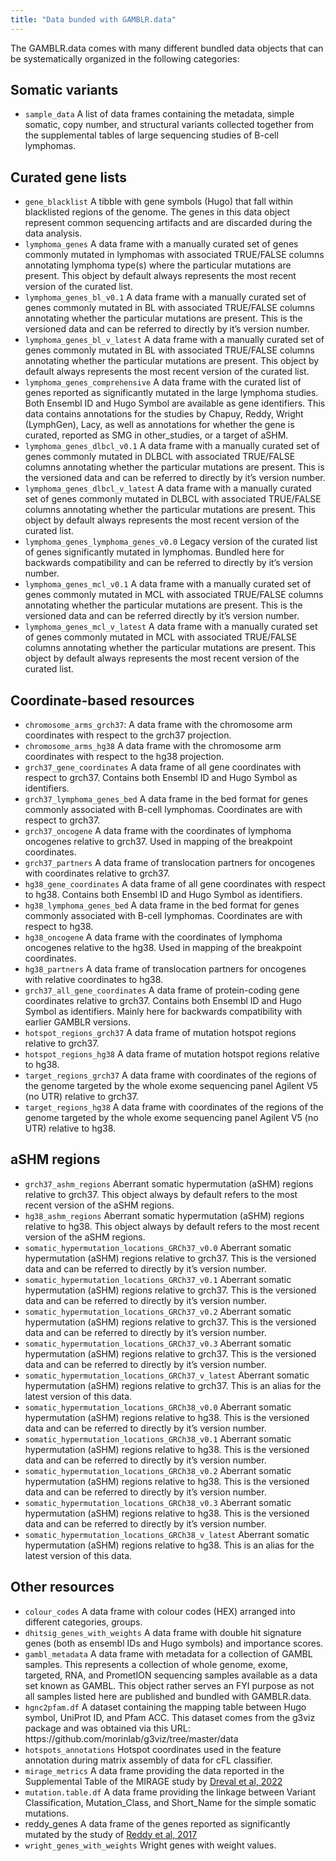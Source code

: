 ```yaml
---
title: "Data bunded with GAMBLR.data"
---
```


The GAMBLR.data comes with many different bundled data objects that can be
systematically organized in the following categories:


## Somatic variants

* `sample_data` A list of data frames containing the metadata, simple somatic,
copy number, and structural variants collected together from the supplemental
tables of large sequencing studies of B-cell lymphomas.

## Curated gene lists

* `gene_blacklist` A tibble with gene symbols (Hugo) that fall within
blacklisted regions of the genome. The genes in this data object represent
common sequencing artifacts and are discarded during the data analysis.
* `lymphoma_genes`  A data frame with a manually curated set of genes commonly
mutated in lymphomas with associated TRUE/FALSE columns annotating lymphoma
type(s) where the particular mutations are present. This object by default always
represents the most recent version of the curated list.
* `lymphoma_genes_bl_v0.1` A data frame with a manually curated set of genes commonly
mutated in BL with associated TRUE/FALSE columns annotating whether the
particular mutations are present. This is the versioned data and can be referred to
directly by it's version number.
* `lymphoma_genes_bl_v_latest` A data frame with a manually curated set of genes
commonly mutated in BL with associated TRUE/FALSE columns annotating
whether the particular mutations are present. This object by default always
represents the most recent version of the curated list.
* `lymphoma_genes_comprehensive` A data frame with the curated list of genes
reported as significantly mutated in the large lymphoma studies. Both Ensembl ID
and Hugo Symbol are available as gene identifiers. This data contains annotations
for the studies by Chapuy, Reddy, Wright (LymphGen), Lacy, as well as annotations
for whether the gene is curated, reported as SMG in other_studies, or a target of aSHM.
* `lymphoma_genes_dlbcl_v0.1` A data frame with a manually curated set of genes
commonly mutated in DLBCL with associated TRUE/FALSE columns annotating
whether the particular mutations are present. This is the versioned data and
can be referred to directly by it's version number.
* `lymphoma_genes_dlbcl_v_latest` A data frame with a manually curated set of genes
commonly mutated in DLBCL with associated TRUE/FALSE columns annotating
whether the particular mutations are present. This object by default always
represents the most recent version of the curated list.
* `lymphoma_genes_lymphoma_genes_v0.0` Legacy version of the curated list of
genes significantly mutated in lymphomas. Bundled here for backwards compatibility
and can be referred to directly by it's version number.
* `lymphoma_genes_mcl_v0.1`  A data frame with a manually curated set of genes
commonly mutated in MCL with associated TRUE/FALSE columns annotating
whether the particular mutations are present. This is the versioned data and
can be referred directly by it's version number.
* `lymphoma_genes_mcl_v_latest` A data frame with a manually curated set of genes
commonly mutated in MCL with associated TRUE/FALSE columns annotating
whether the particular mutations are present. This object by default always
represents the most recent version of the curated list.

## Coordinate-based resources
* `chromosome_arms_grch37`: A data frame with the chromosome arm coordinates with
respect to the grch37 projection.
* `chromosome_arms_hg38` A data frame with the chromosome arm coordinates with
respect to the hg38 projection.
* `grch37_gene_coordinates` A data frame of all gene coordinates with respect to grch37. Contains
both Ensembl ID and Hugo Symbol as identifiers.
* `grch37_lymphoma_genes_bed` A data frame in the bed format for genes commonly
associated with B-cell lymphomas. Coordinates are with respect to grch37.
* `grch37_oncogene` A data frame with the coordinates of lymphoma oncogenes
relative to grch37. Used in mapping of the breakpoint coordinates.
* `grch37_partners` A data frame of translocation partners for oncogenes with
coordinates relative to grch37.
* `hg38_gene_coordinates` A data frame of all gene coordinates with respect to hg38. Contains
both Ensembl ID and Hugo Symbol as identifiers.
* `hg38_lymphoma_genes_bed` A data frame in the bed format for genes commonly
associated with B-cell lymphomas. Coordinates are with respect to hg38.
* `hg38_oncogene` A data frame with the coordinates of lymphoma oncogenes
relative to the hg38. Used in mapping of the breakpoint coordinates.
* `hg38_partners` A data frame of translocation partners for oncogenes with
relative coordinates to hg38.
* `grch37_all_gene_coordinates` A data frame of protein-coding gene coordinates relative to
grch37. Contains both Ensembl ID and Hugo Symbol as identifiers. Mainly here for
backwards compatibility with earlier GAMBLR versions.
* `hotspot_regions_grch37` A data frame of mutation hotspot regions relative to grch37.
* `hotspot_regions_hg38` A data frame of mutation hotspot regions relative to hg38.
* `target_regions_grch37` A data frame with coordinates of the regions
of the genome targeted by the whole exome sequencing panel Agilent V5
(no UTR) relative to grch37.
* `target_regions_hg38` A data frame with coordinates of the regions
of the genome targeted by the whole exome sequencing panel Agilent V5
(no UTR) relative to hg38.

## aSHM regions
* `grch37_ashm_regions` Aberrant somatic hypermutation (aSHM) regions relative
 to grch37. This object always by default refers to the most recent
version of the aSHM regions.
* `hg38_ashm_regions` Aberrant somatic hypermutation (aSHM) regions relative
 to hg38. This object always by default refers to the most recent
version of the aSHM regions.
* `somatic_hypermutation_locations_GRCh37_v0.0` Aberrant somatic hypermutation
(aSHM) regions relative to grch37. This is the versioned data and
can be referred to directly by it's version number.
* `somatic_hypermutation_locations_GRCh37_v0.1` Aberrant somatic hypermutation
(aSHM) regions relative to grch37. This is the versioned data and
can be referred to directly by it's version number.
* `somatic_hypermutation_locations_GRCh37_v0.2` Aberrant somatic hypermutation
(aSHM) regions relative to grch37. This is the versioned data and
can be referred to directly by it's version number.
* `somatic_hypermutation_locations_GRCh37_v0.3` Aberrant somatic hypermutation
(aSHM) regions relative to grch37. This is the versioned data and
can be referred to directly by it's version number.
* `somatic_hypermutation_locations_GRCh37_v_latest` Aberrant somatic hypermutation
(aSHM) regions relative to grch37. This is an alias for the latest version of
this data.
* `somatic_hypermutation_locations_GRCh38_v0.0` Aberrant somatic hypermutation
(aSHM) regions relative to hg38. This is the versioned data and
can be referred to directly by it's version number.
* `somatic_hypermutation_locations_GRCh38_v0.1` Aberrant somatic hypermutation
(aSHM) regions relative to hg38. This is the versioned data and
can be referred to directly by it's version number.
* `somatic_hypermutation_locations_GRCh38_v0.2` Aberrant somatic hypermutation
(aSHM) regions relative to hg38. This is the versioned data and
can be referred to directly by it's version number.
* `somatic_hypermutation_locations_GRCh38_v0.3` Aberrant somatic hypermutation
(aSHM) regions relative to hg38. This is the versioned data and
can be referred to directly by it's version number.
* `somatic_hypermutation_locations_GRCh38_v_latest` Aberrant somatic
hypermutation (aSHM) regions relative to hg38. This is an alias for the latest
version of this data.

## Other resources

* `colour_codes` A data frame with colour codes (HEX) arranged into different
categories, groups.
* `dhitsig_genes_with_weights` A data frame with double hit signature genes
(both as ensembl IDs and Hugo symbols) and importance scores.
* `gambl_metadata` A data frame with metadata for a collection of GAMBL samples.
This represents a collection of whole genome, exome, targeted, RNA, and
PrometION sequencing samples available as a data set known as GAMBL. This object
rather serves an FYI purpose as not all samples listed here are published and
bundled with GAMBLR.data.
* `hgnc2pfam.df` A dataset containing the mapping table between Hugo symbol,
UniProt ID, and Pfam ACC. This dataset comes from the g3viz package and was
obtained via this URL: https://github.com/morinlab/g3viz/tree/master/data
* `hotspots_annotations` Hotspot coordinates used in the feature annotation during
matrix assembly of data for cFL classifier.
* `mirage_metrics` A data frame providing the data reported in the Supplemental
Table of the MIRAGE study by [Dreval et al, 2022](https://doi.org/10.1182/blood.2022016095)
* `mutation.table.df` A data frame providing the linkage between Variant
Classification, Mutation_Class, and Short_Name for the simple somatic mutations.
* reddy_genes A data frame of the genes reported as significantly mutated by the
study of [Reddy et al, 2017](https://doi.org/10.1016/j.cell.2017.09.027)
* `wright_genes_with_weights` Wright genes with weight values.
